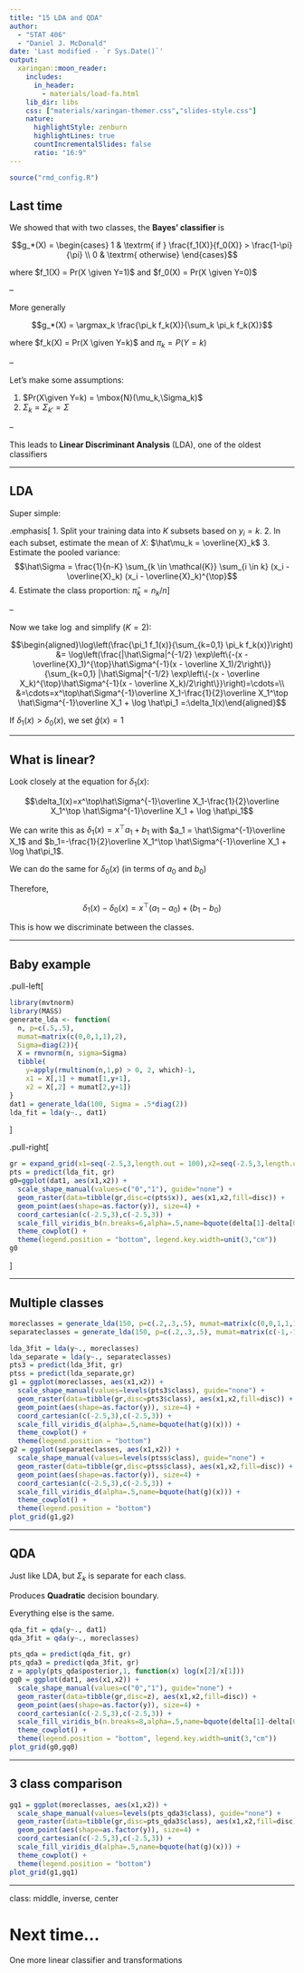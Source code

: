 ```yaml
---
title: "15 LDA and QDA"
author: 
  - "STAT 406"
  - "Daniel J. McDonald"
date: 'Last modified - `r Sys.Date()`'
output:
  xaringan::moon_reader:
    includes:
      in_header: 
        - materials/load-fa.html
    lib_dir: libs
    css: ["materials/xaringan-themer.css","slides-style.css"]
    nature:
      highlightStyle: zenburn
      highlightLines: true
      countIncrementalSlides: false
      ratio: "16:9"
---
```


```r
source("rmd_config.R")
```

## Last time

$$\newcommand{\Expect}[1]{E\left[ #1 \right]}
\newcommand{\Var}[1]{\mathrm{Var}\left[ #1 \right]}
\newcommand{\Cov}[2]{\mathrm{Cov}\left[#1,\ #2\right]}
\newcommand{\given}{\ \vert\ }
\newcommand{\argmin}{\arg\min}
\newcommand{\argmax}{\arg\max}
\newcommand{\R}{\mathbb{R}}
\newcommand{\P}{Pr}
\renewcommand{\hat}{\widehat}
\newcommand{\tr}[1]{\mbox{tr}(#1)}
\newcommand{\X}{\mathbf{X}}$$

We showed that with two classes, the __Bayes' classifier__ is

$$g_*(X) = \begin{cases}
1 & \textrm{ if } \frac{f_1(X)}{f_0(X)} > \frac{1-\pi}{\pi} \\
0  &  \textrm{ otherwise}
\end{cases}$$

where $f_1(X) = Pr(X \given Y=1)$ and $f_0(X) = Pr(X \given Y=0)$

--

More generally

$$g_*(X) = 
\argmax_k \frac{\pi_k f_k(X)}{\sum_k \pi_k f_k(X)}$$

where $f_k(X) = Pr(X \given Y=k)$ and $\pi_k = P(Y=k)$

--
 
Let's make some assumptions:

1. $Pr(X\given Y=k) = \mbox{N}(\mu_k,\Sigma_k)$
2. $\Sigma_k = \Sigma_{k'} = \Sigma$

--

This leads to __Linear Discriminant Analysis__ (LDA), one of the oldest classifiers

---

## LDA

Super simple:

.emphasis[
1. Split your training data into $K$ subsets based on $y_i=k$.
2. In each subset, estimate the mean of $X$: $\hat\mu_k = \overline{X}_k$
3. Estimate the pooled variance: $$\hat\Sigma = \frac{1}{n-K} \sum_{k \in \mathcal{K}} \sum_{i \in k} (x_i - \overline{X}_k) (x_i - \overline{X}_k)^{\top}$$
4. Estimate the class proportion: $\hat\pi_k = n_k/n$
]

--

Now we take $\log$ and simplify $(K=2)$:

$$\begin{aligned}\log\left(\frac{\pi_1 f_1(x)}{\sum_{k=0,1} \pi_k f_k(x)}\right) &= \log\left(\frac{|\hat\Sigma|^{-1/2} \exp\left\{-(x - \overline{X}_1)^{\top}\hat\Sigma^{-1}(x - \overline X_1)/2\right\}}{\sum_{k=0,1} |\hat\Sigma|^{-1/2} \exp\left\{-(x - \overline X_k)^{\top}\hat\Sigma^{-1}(x - \overline X_k)/2\right\}}\right)=\cdots=\\ &=\cdots=x^\top\hat\Sigma^{-1}\overline X_1-\frac{1}{2}\overline X_1^\top \hat\Sigma^{-1}\overline X_1 + \log \hat\pi_1 =:\delta_1(x)\end{aligned}$$

If $\delta_1(x) > \delta_0(x)$, we set $\hat g(x)=1$

---

## What is linear?

Look closely at the equation for $\delta_1(x)$:

$$\delta_1(x)=x^\top\hat\Sigma^{-1}\overline X_1-\frac{1}{2}\overline X_1^\top \hat\Sigma^{-1}\overline X_1 + \log \hat\pi_1$$

We can write this as $\delta_1(x) = x^\top a_1 + b_1$ with $a_1 = \hat\Sigma^{-1}\overline X_1$ and $b_1=-\frac{1}{2}\overline X_1^\top \hat\Sigma^{-1}\overline X_1 + \log \hat\pi_1$.

We can do the same for $\delta_0(x)$ (in terms of $a_0$ and $b_0$)

Therefore, 

$$\delta_1(x)-\delta_0(x) = x^\top(a_1-a_0) + (b_1-b_0)$$

This is how we discriminate between the classes.

---

## Baby example

.pull-left[
```r
library(mvtnorm)
library(MASS)
generate_lda <- function(
  n, p=c(.5,.5), 
  mumat=matrix(c(0,0,1,1),2),
  Sigma=diag(2)){
  X = rmvnorm(n, sigma=Sigma)
  tibble(
    y=apply(rmultinom(n,1,p) > 0, 2, which)-1,
    x1 = X[,1] + mumat[1,y+1],
    x2 = X[,2] + mumat[2,y+1])
}
dat1 = generate_lda(100, Sigma = .5*diag(2))
lda_fit = lda(y~., dat1)
```
]

.pull-right[

```r
gr = expand_grid(x1=seq(-2.5,3,length.out = 100),x2=seq(-2.5,3,length.out=100))
pts = predict(lda_fit, gr)
g0=ggplot(dat1, aes(x1,x2)) + 
  scale_shape_manual(values=c("0","1"), guide="none") +
  geom_raster(data=tibble(gr,disc=c(pts$x)), aes(x1,x2,fill=disc)) +
  geom_point(aes(shape=as.factor(y)), size=4) +
  coord_cartesian(c(-2.5,3),c(-2.5,3)) +
  scale_fill_viridis_b(n.breaks=6,alpha=.5,name=bquote(delta[1]-delta[0])) +
  theme_cowplot() + 
  theme(legend.position = "bottom", legend.key.width=unit(3,"cm"))
g0
```
]

---

## Multiple classes

```r
moreclasses = generate_lda(150, p=c(.2,.3,.5), mumat=matrix(c(0,0,1,1,1,0),2), Sigma = .5*diag(2))
separateclasses = generate_lda(150, p=c(.2,.3,.5), mumat=matrix(c(-1,-1,2,2,2,-1),2), Sigma = .1*diag(2))
```

```r
lda_3fit = lda(y~., moreclasses)
lda_separate = lda(y~., separateclasses)
pts3 = predict(lda_3fit, gr)
ptss = predict(lda_separate,gr)
g1 = ggplot(moreclasses, aes(x1,x2)) + 
  scale_shape_manual(values=levels(pts3$class), guide="none") +
  geom_raster(data=tibble(gr,disc=pts3$class), aes(x1,x2,fill=disc)) +
  geom_point(aes(shape=as.factor(y)), size=4) +
  coord_cartesian(c(-2.5,3),c(-2.5,3)) +
  scale_fill_viridis_d(alpha=.5,name=bquote(hat(g)(x))) +
  theme_cowplot() + 
  theme(legend.position = "bottom")
g2 = ggplot(separateclasses, aes(x1,x2)) + 
  scale_shape_manual(values=levels(ptss$class), guide="none") +
  geom_raster(data=tibble(gr,disc=ptss$class), aes(x1,x2,fill=disc)) +
  geom_point(aes(shape=as.factor(y)), size=4) +
  coord_cartesian(c(-2.5,3),c(-2.5,3)) +
  scale_fill_viridis_d(alpha=.5,name=bquote(hat(g)(x))) +
  theme_cowplot() + 
  theme(legend.position = "bottom")
plot_grid(g1,g2)
```

---

## QDA

Just like LDA, but $\Sigma_k$ is separate for each class.

Produces __Quadratic__ decision boundary.

Everything else is the same.

```r
qda_fit = qda(y~., dat1)
qda_3fit = qda(y~., moreclasses)
```

```r
pts_qda = predict(qda_fit, gr)
pts_qda3 = predict(qda_3fit, gr)
z = apply(pts_qda$posterior,1, function(x) log(x[2]/x[1]))
gq0 = ggplot(dat1, aes(x1,x2)) + 
  scale_shape_manual(values=c("0","1"), guide="none") +
  geom_raster(data=tibble(gr,disc=z), aes(x1,x2,fill=disc)) +
  geom_point(aes(shape=as.factor(y)), size=4) +
  coord_cartesian(c(-2.5,3),c(-2.5,3)) +
  scale_fill_viridis_b(n.breaks=8,alpha=.5,name=bquote(delta[1]-delta[0])) +
  theme_cowplot() + 
  theme(legend.position = "bottom", legend.key.width=unit(3,"cm"))
plot_grid(g0,gq0)
```

---

## 3 class comparison

```r
gq1 = ggplot(moreclasses, aes(x1,x2)) + 
  scale_shape_manual(values=levels(pts_qda3$class), guide="none") +
  geom_raster(data=tibble(gr,disc=pts_qda3$class), aes(x1,x2,fill=disc)) +
  geom_point(aes(shape=as.factor(y)), size=4) +
  coord_cartesian(c(-2.5,3),c(-2.5,3)) +
  scale_fill_viridis_d(alpha=.5,name=bquote(hat(g)(x))) +
  theme_cowplot() + 
  theme(legend.position = "bottom")
plot_grid(g1,gq1)
```

---
class: middle, inverse, center

# Next time...

One more linear classifier and transformations
